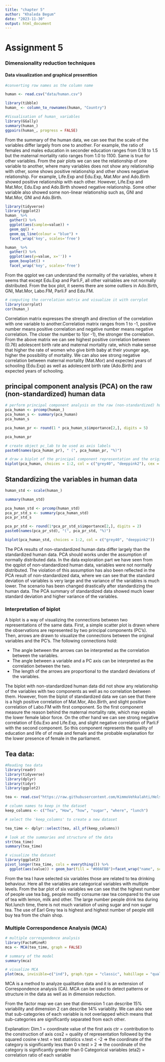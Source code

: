 ```yaml
---
title: "chapter 5"
author: "Khaleda Begum"
date: "2023-11-30"
output: html_document
---
```

# Assignment 5
### Dimensionality reduction techniques
#### Data visualization and graphical presenttion
```r

#converting row names as the column name

human <- read.csv("data/human.csv")

library(tibble)
human_ <- column_to_rownames(human, "Country")

#Visualisation of human_ variables
library(GGally)
summary(human_)
ggpairs(human_, progress = FALSE)


```

From the summary of the human data, we can see that the scale of the variables differ largely from one to another. For example, the ratio of females and males education in seconder education ranges from 0.18 to 1.5 but the maternal mortality ratio ranges from 1.0 to 1100. Same is true for other variables. From the pair plots we can see the relationship of one variable to another, where many variables does not show any relationship with other, some shows positive relationship and other shows negative relationship. For example, Life.Exp and Edu.Exp, Mat.Mor and Ado.Birth showed positive relationship with each other. However, Life.Exp and Mat.Mor, Edu.Exp and Ado.Birth showed negative relationship. Some other variable also showed some non-linear relationship such as, GNI and Mat.Mor, GNI and Ado.Birth.


```r

library(tidyverse)
library(ggplot2)
human_ %>% 
  gather() %>% 
  ggplot(aes(sample=value)) + 
  geom_qq() + 
  geom_qq_line(colour = "blue") +
  facet_wrap('key', scales='free')

human_ %>% 
  gather() %>% 
  ggplot(aes(y=value, x='')) + 
  geom_boxplot() + 
  facet_wrap('key', scales='free')

```

From the qqplot we can understand the normality of the variables, where it seems that except Edu.Exp and Parli.F, all other valriables are not normally distributed. From the box plot, it seems there are some outliers in Ado.Birth, GNI, Mat.Mor, Labo.FM, Parli.F and Edu.FM.

```r
# computing the correlation matrix and visualize it with corrplot
library(corrplot)
cor(human_)

```
Correlation matrix expresses the strength and direction of the correlation with one variable to another.Correlation matrix ranges from 1 to -1, positive number means positive correlation and negative number means negative correlation. The closer the number to 1(or -1), the stronger the correlation. From the above matrix we can see highest positive correlation between (0.76) adolescent birth rate and maternal mortality rate, which make sense that higher the rate of women who give birth baby at their younger age, higher the possibility of mortality. We can also see strong negative correlation between maternal mortality (Mat.Mor) and expected years of schooling (Edu.Exp) as well as adolescent birth rate (Ado.Birth) and expected years of schooling.

## principal component analysis (PCA) on the raw (non-standardized) human data

```r

# perform principal component analysis on the raw (non-standardized) human data
pca_human <- prcomp(human_)
pca_human_s <- summary(pca_human)
pca_human_s

pca_human_pr <- round(1 * pca_human_s$importance[2,], digits = 5)

pca_human_pr

# create object pc_lab to be used as axis labels
paste0(names(pca_human_pr), " (", pca_human_pr, "%)")

# draw a biplot of the principal component representation and the original variables
biplot(pca_human, choices = 1:2, col = c("grey40", "deeppink2"), cex = c(0.8, 1))


```

## Standardizing the variables in human data
```r
human_std <- scale(human_)

summary(human_std)

pca_human_std <- prcomp(human_std)
pca_pr_std_s <- summary(pca_human_std)
pca_pr_std_s

pca_pr_std <- round(1*pca_pr_std_s$importance[2,], digits = 2)
paste0(names(pca_pr_std), "(", pca_pr_std, "%)")

biplot(pca_human_std, choices = 1:2, col = c("grey40", "deeppink2"))

```

The PCA results of non-standardized human data differ largely than the standardized human data. PCA should works under the assumption of normally distributed data. In the data exploration part we have seen from the qqplot of non-standardized human data, variables were not normally distributed. The violation of this assumption has also been reflected in the PCA result of non-standardized data, where we can see that the standard deviation of variables is very large and the variance of the variables is much lower. The scenario has been changed drastically after standardizing the human data. The PCA summary of standardized data showed much lower standard deviation and higher variance of the variables.

### Interpretation of biplot

A biplot is a way of visualizing the connections between two representations of the same data. First, a simple scatter plot is drawn where the observations are represented by two principal components (PC's). Then, arrows are drawn to visualize the connections between the original variables and the PC's. The following connections hold:

- The angle between the arrows can be interpreted as the correlation between the variables.
- The angle between a variable and a PC axis can be interpreted as the correlation between the two.
- The length of the arrows are proportional to the standard deviations of the variables.

The biplot with non-standardized human data did not show any relationship of the variables with two components as well as no correlation between them. However, from the biplot of standardized data we can see that there is a high positive correlation of Mat.Mor, Abo.Birth, and slight positive correlation of Labo.FM with first component. So the first component measure the reason behind the maternal mortality rate, which may explain the lower female labor force. On the other hand we can see strong negative correlation of Edu.Exo and Life.Exp, and slight negative correlation of Parli.F with the second component. So this component represents the quality of education and life of of male and female and the probable explanation for the lower presence of female in the parliament.


## Tea data:

```r

#Reading tea data
library(readr)
library(tidyverse)
library(dplyr)
library(tidyr)
library(ggplot2)

tea <- read.csv("https://raw.githubusercontent.com/KimmoVehkalahti/Helsinki-Open-Data-Science/master/datasets/tea.csv", stringsAsFactors = TRUE)

# column names to keep in the dataset
keep_columns <- c("Tea", "How", "how", "sugar", "where", "lunch")

# select the 'keep_columns' to create a new dataset

tea_time <- dplyr::select(tea, all_of(keep_columns))

# look at the summaries and structure of the data
str(tea_time)
summary(tea_time)

# visualize the dataset
library(ggplot2)
pivot_longer(tea_time, cols = everything()) %>% 
  ggplot(aes(value)) + geom_bar(fill = "#00AFBB")+facet_wrap("name", scales = "free")

```

From the tea I have selected six variables those are related to tea drinking behaviour. Here all the variables are categorical variables with multiple levels. From the bar plot of six variables we can see that the highest number of people use tea bag, people mostly consume raw tea compared to the use of tea with lemon, milk and other. The large number people drink tea during Not.lunch time, there is not much variation of using sugar and non sugar tea. The use of Earl Grey tea is highest and highest number of people still buy tea from the chain shop.

### Multiple Correspondence Analysis (MCA) 

```r

# multiple correspondence analysis
library(FactoMineR)
mca <- MCA(tea_time, graph = FALSE)

# summary of the model
summary(mca)

# visualize MCA
plot(mca, invisible=c("ind"), graph.type = "classic", habillage = "quali")
```

MCA is a method to analyze qualitative data and it is an extension of Correspondence analysis (CA). MCA can be used to detect patterns or structure in the data as well as in dimension reduction.

From the factor map we can see that dimension 1 can describe 15% variability and dimension 2 can describe 14% variablity. We can also see that sub-categories of each variable is not overlapped which means that sub-categories are significantly separated from each other.

Explanation:
Dim.1 = coordinate value of the first axis
ctr = contribution to the construction of axis
cos2 = quality of representation followed by the squared cosine
v.test = test statistics
v.test < -2 => the coordinate of the category is significantly less than 0
v.test > 2 => the coordinate of the category is significantly greater than 0
Categorical variables (eta2) = correlation ratio of each variable




